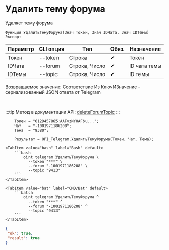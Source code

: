 ﻿---
sidebar_position: 6
---


# Удалить тему форума
 Удаляет тему форума



`Функция УдалитьТемуФорума(Знач Токен, Знач IDЧата, Знач IDТемы) Экспорт`

  | Параметр | CLI опция | Тип | Обяз. | Назначение |
  |-|-|-|-|-|
  | Токен | --token | Строка | &#x2714; | Токен |
  | IDЧата | --forum | Строка, Число | &#x2714; | ID чата темы |
  | IDТемы | --topic | Строка, Число | &#x2714; | ID темы |

  
  Возвращаемое значение:   Соответствие Из КлючИЗначение - сериализованный JSON ответа от Telegram

<br/>

:::tip
Метод в документации API: [deleteForumTopic](https://core.telegram.org/bots/api#deleteforumtopic)
:::
<br/>



```bsl title="Пример использования для 1С:Предприятие/OneScript"
    Токен = "6129457865:AAFyzNYOAFbu...";
    Чат   = "-1001971186208";
    Тема  = "9380";

    Результат = OPI_Telegram.УдалитьТемуФорума(Токен, Чат, Тема);
```
    

 <Tabs>
  
    <TabItem value="bash" label="Bash" default>
        ```bash
            oint telegram УдалитьТемуФорума \
              --token "***" \
              --forum "-1001971186208" \
              --topic "9413"
        ```
    </TabItem>
  
    <TabItem value="bat" label="CMD/Bat" default>
        ```batch
            oint telegram УдалитьТемуФорума ^
              --token "***" ^
              --forum "-1001971186208" ^
              --topic "9413"
        ```
    </TabItem>
</Tabs>


```json title="Результат"
{
 "ok": true,
 "result": true
}
```
